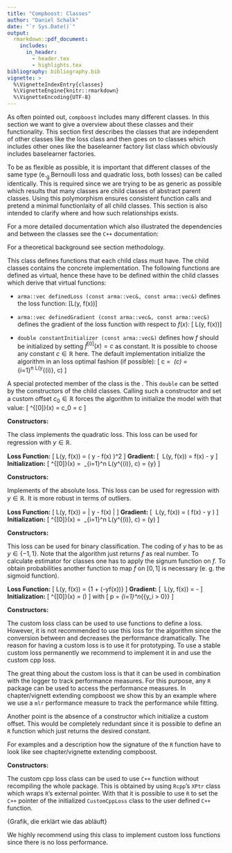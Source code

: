 ```yaml
---
title: "Compboost: Classes"
author: "Daniel Schalk"
date: "`r Sys.Date()`"
output: 
  rmarkdown::pdf_document:
    includes:
      in_header:
        - header.tex
        - highlights.tex
bibliography: bibliography.bib
vignette: >
  %\VignetteIndexEntry{classes}
  %\VignetteEngine{knitr::rmarkdown}
  %\VignetteEncoding{UTF-8}
---
```


\section{The Classes of Compboost}

As often pointed out, `compboost` includes many different classes. In this 
section we want to give a overview about these classes and their functionality.
This section first describes the classes that are independent of other classes
like the loss class and then goes on to classes which includes other ones
like the baselearner factory list class which obviously includes baselearner 
factories.

To be as flexible as possible, it is important that different classes of the 
same type (e.~g.~Bernoulli loss and quadratic loss, both losses) can be 
called identically. This is required since we are trying to be as generic as 
possible which results that many classes are child classes of abstract parent
classes. Using this polymorphism ensures consistent function calls and pretend 
a minimal functionlaity of all child classes. This section is also intended to 
clarify where and how such relationships exists.

For a more detailed documentation which also illustrated the dependencies and
between the classes see the `C++` documentation:
\begin{center}
  \url{}
\end{center}

\subsection{Loss Classes}\label{subsec:loss-classes}

For a theoretical background see section methodology.

\subsubsection{\texttt{Loss} (Abstract/Parent)}

This class defines functions that each child class must have. The child classes
contains the concrete implementation. The following functions are defined as
virtual, hence these have to be defined within the child classes which derive
that virtual functions:

- `arma::vec definedLoss (const arma::vec&, const arma::vec&)` defines the 
  loss function: \[L(y, f(x))\]
  
- `arma::vec definedGradient (const arma::vec&, const arma::vec&)` defines the
  gradient of the loss function with respect to $f(x)$: \[\frac{\delta}{\delta f(x)} L(y, f(x))\]
  
- `double constantInitializer (const arma::vec&)` defines how $f$ should be 
  initialized by setting $\hat{f}^{[0]}(x) = c$ as constant. It is possible to 
  choose any constant $c \in \mathbb{R}$ here. The default implementation 
  initialize the algorithm in an loss optimal fashion (if possible):
  \[
    c = \underset{c\in\mathbb{R}}{\mathrm{arg~min}}\ \mathcal{R}_\mathrm{emp}(c) =
    \frac{1}{n}\sum\limits_{i=1}^n\ L(y^{(i)}, c)
  \]

A special protected member of the \texttt{Loss} class is the 
\texttt{custom\_offset}. This `double` can be setted by the constructors of the
child classes. Calling such a constructor and set a custom offset $c_0 \in \mathbb{R}$ 
forces the algorithm to initialize the model with that value: 
\[
  \hat{f}^{[0]}(x) = c_0 = c
\]


\subsubsection{\texttt{QuadraticLoss} (Child)}

**Constructors:**\vspace{0.2cm}

\begin{Shaded}
\begin{verbatim}
QuadraticLoss ();
QuadraticLoss (const double& cusotm_offset);
\end{verbatim}
\end{Shaded}


The \texttt{QuadraticLoss} class implements the quadratic loss. This loss can 
be used for regression with $y \in \mathbb{R}$. 

**Loss Function:**
\[
  L(y, f(x)) = \frac{1}{2}\left( y - f(x) \right)^2
\]
**Gradient:**
\[
  \frac{\delta}{\delta f(x)}\ L(y, f(x)) = f(x) - y
\]
**Initialization:**
\[
  \hat{f}^{[0]}(x) = \underset{c\in\mathbb{R}}{\mathrm{arg~min}}\ \frac{1}{n}\sum\limits_{i=1}^n
  L\left(y^{(i)}, c\right) = \bar{y}
\]

\subsubsection{\texttt{AbsoluteLoss} (Child)}

**Constructors:**\vspace{0.2cm}

\begin{Shaded}
\begin{verbatim}
AbsoluteLoss ();
AbsoluteLoss (const double& cusotm_offset);
\end{verbatim}
\end{Shaded}

Implements of the absolute loss. This loss can be used for regression with 
$y \in \mathbb{R}$. It is more robust in terms of outliers. 

**Loss Function:**
\[
  L(y, f(x)) = \left| y - f(x) \right|
\]
**Gradient:**
\[
  \frac{\delta}{\delta f(x)}\ L(y, f(x)) = \mathrm{sign}\left( f(x) - y \right)
\]
**Initialization:**
\[
  \hat{f}^{[0]}(x) = \underset{c\in\mathbb{R}}{\mathrm{arg~min}}\ \frac{1}{n}\sum\limits_{i=1}^n
  L\left(y^{(i)}, c\right) = \mathrm{median}(y)
\]

\subsubsection{\texttt{BernoulliLoss} (Child)}

**Constructors:**\vspace{0.2cm}

\begin{Shaded}
\begin{verbatim}
BernoulliLoss ();
BernoulliLoss (const double& cusotm_offset);
\end{verbatim}
\end{Shaded}

This loss can be used for binary classification. The coding of $y$ has to be as
$y \in \{-1, 1\}$. Note that the algorithm just returns $f$ as real number. To
calculate estimator for classes one has to apply the signum function on $f$. To
obtain probabilities another function to map $f$ on $[0, 1]$ is necessary 
(e. g. the sigmoid function).

**Loss Function:**
\[
  L(y, f(x)) = \log\left\{1 + \exp\left(-yf(x)\right)\right\}
\]
**Gradient:**
\[
  \frac{\delta}{\delta f(x)}\ L(y, f(x)) = - \frac{y}{1 + \exp\left(yf\right)}
\]
**Initialization:**
\[
  \hat{f}^{[0]}(x) = \frac{1}{2}\log\left(\frac{p}{1 - p}\right)
\]
with
\[
  p = \frac{1}{n}\sum\limits_{i=1}^n\mathds{1}_{\{y_i > 0\}}
\]


\subsubsection{\texttt{CustomLoss} (Child)}

**Constructors:**\vspace{0.2cm}

\begin{Shaded}
\begin{verbatim}
CustomLoss (Rcpp::Function lossFun, Rcpp::Function gradientFun, Rcpp::Function initFun);
\end{verbatim}
\end{Shaded}

The custom loss class can be used to use \texttt{R} functions to define a 
loss. However, it is not recommended to use this loss for the algorithm since
the conversion between \textt{R} and \texttt{C++} decreases the performance 
dramatically. The reason for having a custom loss is to use it for prototyping.
To use a stable custom loss permanently we recommend to implement it in 
\texttt{C++} and use the custom cpp loss.

The great thing about the custom loss is that it can be used in combination with
the logger to track performance measures. For this purpose, any `R` package can
be used to access the performance measures. In chapter/vignett extending 
compboost we show this by an example where we use a `mlr` performance measure
to track the performance while fitting.

Another point is the absence of a constructor which initialize a custom offset.
This would be completely redundant since it is possible to define an `R` 
function which just returns the desired constant. 

For examples and a description how the signature of the `R` function have to 
look like see chapter/vignette extending compboost.


\subsubsection{\texttt{CustomCppLoss} (Child)}

**Constructors:**\vspace{0.2cm}

\begin{Shaded}
\begin{verbatim}
CustomCppLoss (SEXP lossFun, SEXP gradFun, SEXP constInitFun);
\end{verbatim}
\end{Shaded}

The custom cpp loss class can be used to use `C++` function without recompiling
the whole package. This is obtained by using `Rcpp`'s `XPtr` class which wraps
`R`'s external pointer. With that it is possible to use `R` to set the `C++` 
pointer of the initialized `CustomCppLoss` class to the user defined `C++`
function.

{\Huge Grafik, die erklärt wie das abläuft}

We highly recommend using this class to implement custom loss functions since
there is no loss performance. 




\subsection{Data Classes}



\subsubsection{\texttt{Data} (Abstract/Parent)}



\subsubsection{\texttt{InMemoryData} (Child)}



\subsection{Baselearner Related Classes}

\subsubsection{\texttt{Baselearner} (Abstract/Parent)}

\subsubsection{\texttt{PolynomialBlearner} (Child)}

\subsubsection{\texttt{PSplineBlearner} (Child)}

\subsubsection{\texttt{CustomBlearner} (Child)}

\subsubsection{\texttt{CustomCppBlearner} (Child)}


\subsubsection{\texttt{BaselearnerTrack}}


\subsubsection{\texttt{BaselearnerFactory} (Abstract/Parent)}

\subsubsection{\texttt{PolynomialBlearnerFactory} (Child)}

\subsubsection{\texttt{PSplineBlearnerFactory} (Child)}

\subsubsection{\texttt{CustomBlearnerFactory} (Child)}

\subsubsection{\texttt{CustomCppBlearnerFactory} (Child)}


\subsubsection{\texttt{BaselearnerFactoryList}}



\subsection{Logger Related Classes}

\subsubsection{\texttt{Logger} (Abstract/Parent)}

\subsubsection{\texttt{IterationLogger} (Child)}

\subsubsection{\texttt{TimeLogger} (Child)}

\subsubsection{\texttt{InbagRiskLogger} (Child)}

\subsubsection{\texttt{OobRiskLogger} (Child)}


\subsubsection{\texttt{Loggerlist}}



\subsection{Optimizer Classes}

\subsubsection{\texttt{Optimizer} (Abstract/Parent)}

\subsubsection{\texttt{GreedyOptimizer} (Child)}



\subsection{Compboost Class}

